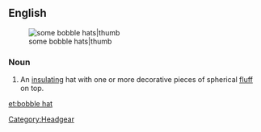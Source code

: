 ==English==
[[Image:Fleece hats.jpg|some bobble hats|thumb]]
===Noun===
{{en-noun|sg=[[bobble]] [[hat]]}}

# An [[insulating]] hat with one or more decorative pieces of spherical [[fluff]] on top.

[[Category:Headgear]]

[[et:bobble hat]]